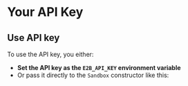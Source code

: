 
# Your API Key

<APIKey/>


## Use API key

To use the API key, you either:
- **Set the API key as the `E2B_API_KEY` environment variable**
- Or pass it directly to the `Sandbox` constructor like this:
  <CodeGroupAutoload path="api_key/api_key" isRunnable={false}/>

